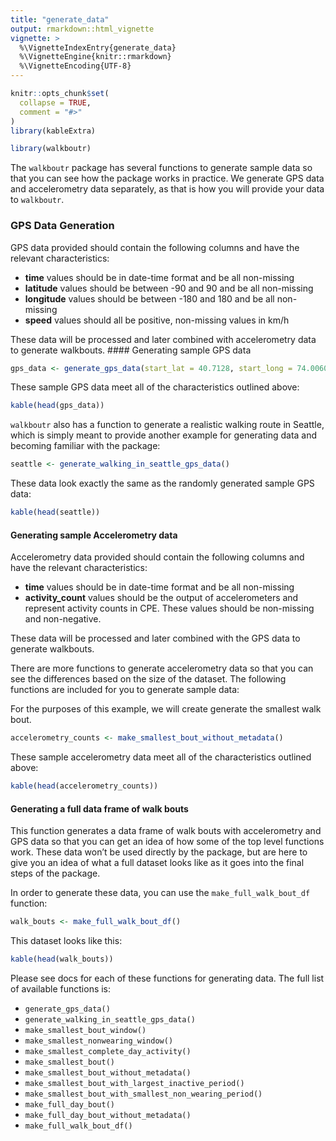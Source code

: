 ```yaml
---
title: "generate_data"
output: rmarkdown::html_vignette
vignette: >
  %\VignetteIndexEntry{generate_data}
  %\VignetteEngine{knitr::rmarkdown}
  %\VignetteEncoding{UTF-8}
---
```


```r
knitr::opts_chunk$set(
  collapse = TRUE,
  comment = "#>"
)
library(kableExtra)
```

```r
library(walkboutr)
```

The `walkboutr` package has several functions to generate sample data so that you can see how the package works in practice. We generate GPS data and accelerometry data separately, as that is how you will provide your data to `walkboutr`. 

### GPS Data Generation

GPS data provided should contain the following columns and have the relevant characteristics: 
<p> - **time** values should be in date-time format and be all non-missing
- **latitude** values should be between -90 and 90 and be all non-missing 
- **longitude** values should be between -180 and 180 and be all non-missing
- **speed** values should all be positive, non-missing values in km/h

These data will be processed and later combined with accelerometry data to generate walkbouts. 
#### Generating sample GPS data 

```r
gps_data <- generate_gps_data(start_lat = 40.7128, start_long = 74.0060, start_time = lubridate::ymd_hms('2012-04-07 00:00:30'))
```

These sample GPS data meet all of the characteristics outlined above: 

```r
kable(head(gps_data))
```

`walkboutr` also has a function to generate a realistic walking route in Seattle, which is simply meant to provide another example for generating data and becoming familiar with the package: 

```r
seattle <- generate_walking_in_seattle_gps_data()
```

These data look exactly the same as the randomly generated sample GPS data: 
```r
kable(head(seattle))
```

<p>
<p>
#### Generating sample Accelerometry data 

Accelerometry data provided should contain the following columns and have the relevant characteristics: 
<p> - **time** values should be in date-time format and be all non-missing
- **activity_count** values should be the output of accelerometers and represent activity counts in CPE. These values should be non-missing and non-negative.

These data will be processed and later combined with the GPS data to generate walkbouts. 

There are more functions to generate accelerometry data so that you can see the differences based on the size of the dataset. The following functions are included for you to generate sample data: 


For the purposes of this example, we will create generate the smallest walk bout. 

```r
accelerometry_counts <- make_smallest_bout_without_metadata()
```

These sample accelerometry data meet all of the characteristics outlined above: 
```r
kable(head(accelerometry_counts))
```

#### Generating a full data frame of walk bouts 

This function generates a data frame of walk bouts with accelerometry and GPS data so that you can get an idea of how some of the top level functions work. These data won't be used directly by the package, but are here to give you an idea of what a full dataset looks like as it goes into the final steps of the package. 

In order to generate these data, you can use the `make_full_walk_bout_df` function: 
```r
walk_bouts <- make_full_walk_bout_df()
```

This dataset looks like this: 
```r
kable(head(walk_bouts))
```


Please see docs for each of these functions for generating data. The full list of available functions is: 
<p> - `generate_gps_data()`
- `generate_walking_in_seattle_gps_data()`
- `make_smallest_bout_window()`
- `make_smallest_nonwearing_window()`
- `make_smallest_complete_day_activity()`
- `make_smallest_bout()`
- `make_smallest_bout_without_metadata()`
- `make_smallest_bout_with_largest_inactive_period()`
- `make_smallest_bout_with_smallest_non_wearing_period()`
- `make_full_day_bout()`
- `make_full_day_bout_without_metadata()`
- `make_full_walk_bout_df()`
